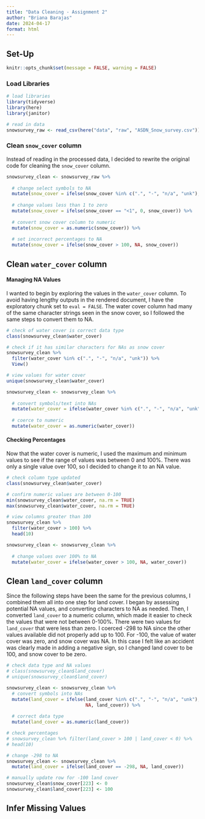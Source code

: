 ```yaml
---
title: "Data Cleaning - Assignment 2"
author: "Briana Barajas"
date: 2024-04-17
format: html
---
```


## Set-Up

```r
knitr::opts_chunk$set(message = FALSE, warning = FALSE)
```

### Load Libraries

```r
# load libraries
library(tidyverse)
library(here)
library(janitor)

# read in data
snowsurvey_raw <- read_csv(here("data", "raw", "ASDN_Snow_survey.csv")) %>% clean_names()
```

### Clean `snow_cover` column

Instead of reading in the processed data, I decided to rewrite the original code for cleaning the `snow_cover` column.

```r
snowsurvey_clean <- snowsurvey_raw %>% 
  
  # change select symbols to NA
  mutate(snow_cover = ifelse(snow_cover %in% c(".", "-", "n/a", "unk"), NA, snow_cover)) %>% 
  
  # change values less than 1 to zero
  mutate(snow_cover = ifelse(snow_cover == "<1", 0, snow_cover)) %>% 
  
  # convert snow cover column to numeric
  mutate(snow_cover = as.numeric(snow_cover)) %>% 
  
  # set incorrect percentages to NA
  mutate(snow_cover = ifelse(snow_cover > 100, NA, snow_cover))

```

## Clean `water_cover` column

#### Managing NA Values

I wanted to begin by exploring the values in the `water_cover` column. To avoid having lengthy outputs in the rendered document, I have the exploratory chunk set to `eval = FALSE`. The water cover column had many of the same character strings seen in the snow cover, so I followed the same steps to convert them to NA.

```r
# check of water cover is correct data type
class(snowsurvey_clean$water_cover)

# check if it has similar characters for NAs as snow cover
snowsurvey_clean %>% 
  filter(water_cover %in% c(".", "-", "n/a", "unk")) %>% 
  View()

# view values for water cover
unique(snowsurvey_clean$water_cover)
```

```r
snowsurvey_clean <- snowsurvey_clean %>% 
  
  # convert symbols/text into NAs 
  mutate(water_cover = ifelse(water_cover %in% c(".", "-", "n/a", "unk"), NA, water_cover)) %>% 
  
  # coerce to numeric
  mutate(water_cover = as.numeric(water_cover))
```

#### Checking Percentages

Now that the water cover is numeric, I used the maximum and minimum values to see if the range of values was between 0 and 100%. There was only a single value over 100, so I decided to change it to an NA value.

```r
# check column type updated
class(snowsurvey_clean$water_cover)

# confirm numeric values are between 0-100
min(snowsurvey_clean$water_cover, na.rm = TRUE)
max(snowsurvey_clean$water_cover, na.rm = TRUE)

# view columns greater than 100
snowsurvey_clean %>% 
  filter(water_cover > 100) %>% 
  head(10)
```

```r
snowsurvey_clean <- snowsurvey_clean %>% 
  
  # change values over 100% to NA
  mutate(water_cover = ifelse(water_cover > 100, NA, water_cover))
```

## Clean `land_cover` column

Since the following steps have been the same for the previous columns, I combined them all into one step for land cover. I began by assessing potential NA values, and converting characters to NA as needed. Then, I converted `land_cover` to a numeric column, which made it easier to check the values that were not between 0-100%. There were two values for `land_cover` that were less than zero. I coerced -298 to NA since the other values available did not properly add up to 100. For -100, the value of water cover was zero, and snow cover was NA. In this case I felt like an accident was clearly made in adding a negative sign, so I changed land cover to be 100, and snow cover to be zero.

```r
# check data type and NA values
# class(snowsurvey_clean$land_cover)
# unique(snowsurvey_clean$land_cover)

snowsurvey_clean <- snowsurvey_clean %>% 
  # convert symbols into NAs
  mutate(land_cover = ifelse(land_cover %in% c(".", "-", "n/a", "unk"), 
                             NA, land_cover)) %>% 
  
  # correct data type
  mutate(land_cover = as.numeric(land_cover))

# check percentages
# snowsurvey_clean %>% filter(land_cover > 100 | land_cover < 0) %>% 
# head(10)

# change -298 to NA
snowsurvey_clean <- snowsurvey_clean %>% 
  mutate(land_cover = ifelse(land_cover == -298, NA, land_cover))

# manually update row for -100 land cover
snowsurvey_clean$snow_cover[223] <- 0
snowsurvey_clean$land_cover[223] <- 100
```

## Infer Missing Values
